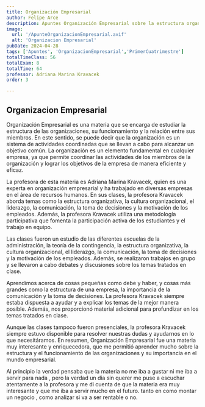 ```yaml
---
title: Organización Empresarial
author: Felipe Arce
description: Apuntes Organización Empresarial sobre la estructura organizacional, su funcionamiento y relaciones internas, Otorgando una visión clave del mundo empresarial
image:
  url: '/ApunteOrganizacionEmpresarial.avif'
  alt: 'Organizacion Empresarial'
pubDate: 2024-04-28
tags: ['Apuntes', 'OrganizacionEmpresarial','PrimerCuatrimestre']
totalTimeClass: 56
totalExam: 8
totalTime: 64
professor: Adriana Marina Kravacek 
order: 3 

---
```


## Organizacion Empresarial

Organización Empresarial es una materia que se encarga de estudiar la estructura de las organizaciones, su funcionamiento y la relación entre sus miembros. En este sentido, se puede decir que la organización es un sistema de actividades coordinadas que se llevan a cabo para alcanzar un objetivo común. La organización es un elemento fundamental en cualquier empresa, ya que permite coordinar las actividades de los miembros de la organización y lograr los objetivos de la empresa de manera eficiente y eficaz.

La profesora de esta materia es Adriana Marina Kravacek, quien es una experta en organización empresarial y ha trabajado en diversas empresas en el área de recursos humanos. En sus clases, la profesora Kravacek aborda temas como la estructura organizativa, la cultura organizacional, el liderazgo, la comunicación, la toma de decisiones y la motivación de los empleados. Además, la profesora Kravacek utiliza una metodología participativa que fomenta la participación activa de los estudiantes y el trabajo en equipo.

Las clases fueron un estudio de las diferentes escuelas de la administración, la teoría de la contingencia, la estructura organizativa, la cultura organizacional, el liderazgo, la comunicación, la toma de decisiones y la motivación de los empleados. Además, se realizaron trabajos en grupo y se llevaron a cabo debates y discusiones sobre los temas tratados en clase.

Aprendimos acerca de cosas pequeñas como debe y haber, y cosas más grandes como la estructura de una empresa, la importancia de la comunicación y la toma de decisiones. La profesora Kravacek siempre estaba dispuesta a ayudar y a explicar los temas de la mejor manera posible. Además, nos proporcionó material adicional para profundizar en los temas tratados en clase.

Aunque las clases tampoco fueron presenciales, la profesora Kravacek siempre estuvo disponible para resolver nuestras dudas y ayudarnos en lo que necesitáramos. En resumen, Organización Empresarial fue una materia muy interesante y enriquecedora, que me permitió aprender mucho sobre la estructura y el funcionamiento de las organizaciones y su importancia en el mundo empresarial.

Al principio la verdad pensaba que la materia no me iba a gustar ni me iba  a servir para nada , pero la verdad un dia sin querer me puse a escuchar atentamente a la profesora y me di cuenta de que la materia era muy interesante y que me iba a servir mucho en el futuro. tanto en como montar un negocio , como analizar si va a ser rentable o no.